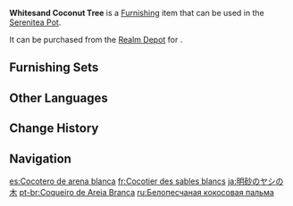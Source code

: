 {{Furnishing Infobox
|id             = 372303
|image          = Item Whitesand Coconut Tree.png
|category       = Landform
|subcategory    = Tree
|quality        = 3
|adeptal_energy = 20
|load           = 50
|reduced_load   = 50
|description    = A tall tree that grows in warm, moist climates and produces a fruit with a hard outer shell and sweet meat inside. Chefs often use this fruit to make drinks.<br>The "[[Seven Mountain Treatises]]" records that the whiter the sand nearby, the better the quality of the coconuts that grow on the tree. For this reason, "Whitesand" is a term for coconut trees of the highest grade.
|source1        = [[Realm Depot]]
}}
'''Whitesand Coconut Tree''' is a [[Furnishing]] item that can be used in the [[Serenitea Pot]].

It can be purchased from the [[Realm Depot]] for {{Item|Realm Currency|30|x=80}}.

==Furnishing Sets==
{{Craft Usage|type=Furnishing Set}}

==Other Languages==
{{Other Languages
|default_hidden = 1
|en      = Whitesand Coconut Tree
|zhs     = 明沙白椰树
|zhs_rm  = Míngshā Bái Yēshù
|zht     = 明沙白椰樹
|zht_rm  = Míngshā Bái Yéshù
|ja      = 明砂のヤシの木
|ja_rm   = Meisa no Yashi no Ki{{Assumed}}
|ko      = 밝은 모래색 야자나무
|ko_rm   = Balgeun Moraesaeok Yajanamu
|es      = Cocotero de arena blanca
|fr      = Cocotier des sables blancs
|ru      = Белопесчаная кокосовая пальма
|th      = ต้นมะพร้าวทรายขาว
|th_rm   = 
|vi      = Dừa Trắng Minh Sa
|de      = Silbersand-Kokospalme
|id      = "Pohon Kelapa Pasir Putih"
|pt      = Coqueiro de Areia Branca
|tr      = Beyazkum Hindistan Cevizi Ağacı
|it      = Albero di cocco delle Sabbie bianche
}}

==Change History==
{{Change History|1.5}}

==Navigation==
{{Furnishing Navbox|exterior}}

[[es:Cocotero de arena blanca]]
[[fr:Cocotier des sables blancs]]
[[ja:明砂のヤシの木]]
[[pt-br:Coqueiro de Areia Branca]]
[[ru:Белопесчаная кокосовая пальма]]